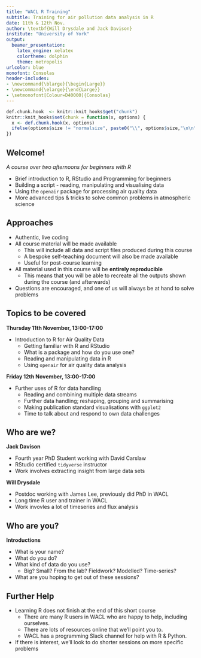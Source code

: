```yaml
---
title: "WACL R Training"
subtitle: Training for air pollution data analysis in R
date: 11th & 12th Nov.
author: \textbf{Will Drysdale and Jack Davison}
institute: "University of York"
output: 
  beamer_presentation: 
    latex_engine: xelatex
    colortheme: dolphin
    theme: metropolis
urlcolor: blue
monofont: Consolas
header-includes:
- \newcommand{\blarge}{\begin{Large}}
- \newcommand{\elarge}{\end{Large}}
- \setmonofont[Colour=D40000]{Consolas}
---
```


```r
def.chunk.hook  <- knitr::knit_hooks$get("chunk")
knitr::knit_hooks$set(chunk = function(x, options) {
  x <- def.chunk.hook(x, options)
  ifelse(options$size != "normalsize", paste0("\\", options$size,"\n\n", x, "\n\n \\normalsize"), x)
})
```


## Welcome!

*A course over two afternoons for beginners with R*

- Brief introduction to R, RStudio and Programming for beginners
- Building a script - reading, manipulating and visualising data
- Using the `openair` package for processing air quality data
- More advanced tips & tricks to solve common problems in atmospheric science

## Approaches

- Authentic, live coding
- All course material will be made available
  - This will include all data and script files produced during this course
  - A bespoke self-teaching document will also be made available
  - Useful for post-course learning
- All material used in this course will be **entirely reproducible**
  - This means that you will be able to recreate all the outputs shown
    during the course (and afterwards)
- Questions are encouraged, and one of us will always be at hand to solve problems

## Topics to be covered 

**Thursday 11th November, 13:00-17:00**

- Introduction to R for Air Quality Data
  - Getting familiar with R and RStudio
  - What is a package and how do you use one?
  - Reading and manipulating data in R
  - Using `openair` for air quality data analysis
  
**Friday 12th November, 13:00-17:00**

- Further uses of R for data handling
  - Reading and combining multiple data streams
  - Further data handling; reshaping, grouping and summarising
  - Making publication standard visualisations with `ggplot2`
  - Time to talk about and respond to own data challenges

## Who are we?

**Jack Davison**

- Fourth year PhD Student working with David Carslaw
- RStudio certified `tidyverse` instructor
- Work involves extracting insight from large data sets

**Will Drysdale**

- Postdoc working with James Lee, previously did PhD in WACL
- Long time R user and trainer in WACL
- Work invovles a lot of timeseries and flux analysis

## Who are you?

**Introductions**

- What is your name?
- What do you do?
- What kind of data do you use?
  - Big? Small? From the lab? Fieldwork? Modelled? Time-series?
- What are you hoping to get out of these sessions?

## Further Help

- Learning R does not finish at the end of this short course
  - There are many R users in WACL who are happy to help, including ourselves.
  - There are lots of resources online that we'll point you to.
  - WACL has a programming Slack channel for help with R & Python.

- If there is interest, we'll look to do shorter sessions on more specific problems
